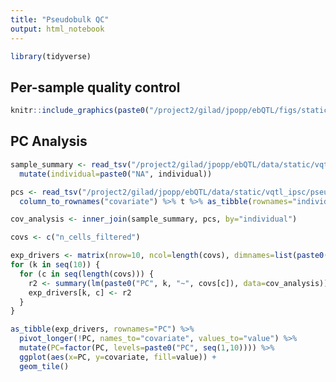 ```yaml
---
title: "Pseudobulk QC"
output: html_notebook
---
```

```r
library(tidyverse)
```

## Per-sample quality control
```r
knitr::include_graphics(paste0("/project2/gilad/jpopp/ebQTL/figs/static/vqtl_ipsc/pseudobulk_scran/basic/IPSC/qc.png"))
```

## PC Analysis
```r
sample_summary <- read_tsv("/project2/gilad/jpopp/ebQTL/data/static/vqtl_ipsc/pseudobulk_scran/basic/sample_summary_manual.tsv") %>%
  mutate(individual=paste0("NA", individual))

pcs <- read_tsv("/project2/gilad/jpopp/ebQTL/data/static/vqtl_ipsc/pseudobulk_scran/basic/IPSC/covariates.tsv") %>%
  column_to_rownames("covariate") %>% t %>% as_tibble(rownames="individual") 

cov_analysis <- inner_join(sample_summary, pcs, by="individual")

covs <- c("n_cells_filtered")

exp_drivers <- matrix(nrow=10, ncol=length(covs), dimnames=list(paste0("PC", seq(10)), covs))
for (k in seq(10)) {
  for (c in seq(length(covs))) {
    r2 <- summary(lm(paste0("PC", k, "~", covs[c]), data=cov_analysis))$adj.r.squared
    exp_drivers[k, c] <- r2
  }
}

as_tibble(exp_drivers, rownames="PC") %>%
  pivot_longer(!PC, names_to="covariate", values_to="value") %>%
  mutate(PC=factor(PC, levels=paste0("PC", seq(1,10)))) %>%
  ggplot(aes(x=PC, y=covariate, fill=value)) +
  geom_tile()
```